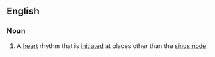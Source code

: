 ==English==

===Noun===
{{en-noun|head=[[escape]] [[rhythm]]}}

# {{context|cardiology|lang=en}} A [[heart]] rhythm that is [[initiated]] at places other than the [[sinus node]].
